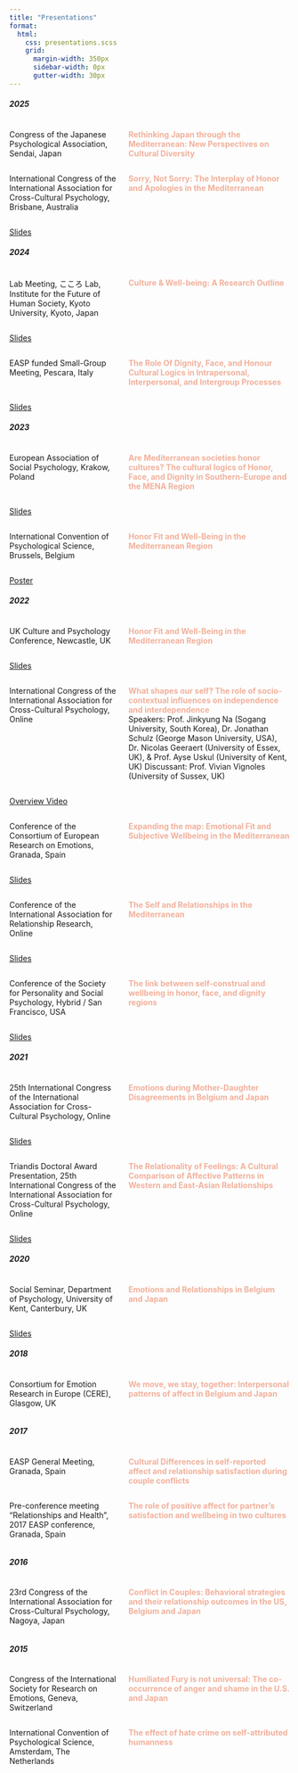 ```yaml
---
title: "Presentations"
format:
  html:
    css: presentations.scss
    grid:
      margin-width: 350px
      sidebar-width: 0px
      gutter-width: 30px
---
```


<h5>2025</h5>

::: {.columns}

::: {.column width="40%"}
Congress of the Japanese Psychological Association, Sendai, Japan
:::

::: {.column width="60%"}
[**Rethinking Japan through the Mediterranean: New Perspectives on Cultural Diversity**]{style="color:#F2B09B;"}
:::

:::

::: {.columns}

::: {.column width="40%"}
International Congress of the International Association for Cross-Cultural Psychology, Brisbane, Australia
:::

::: {.column width="60%"}
[**Sorry, Not Sorry: The Interplay of Honor and Apologies in the Mediterranean**]{style="color:#F2B09B;"}
:::

:::

::: {.column-margin}
[Slides](presentations/Brisbane%202025_KirchnerHausler_Sorry%20Not%20Sorry.pdf)
:::

<h5>2024</h5>

::: {.columns}

::: {.column width="40%"}
Lab Meeting, こころ Lab, Institute for the Future of Human Society, Kyoto University, Kyoto, Japan
:::

::: {.column width="60%"}
[**Culture & Well-being: A Research Outline**]{style="color:#F2B09B;"}
:::

:::

::: {.column-margin}
[Slides](presentations/IFOHS_Culture%20Lab_2024.pdf)
:::

::: {.columns}

::: {.column width="40%"}
EASP funded Small-Group Meeting, Pescara, Italy
:::

::: {.column width="60%"}
[**The Role Of Dignity, Face, and Honour Cultural Logics in Intrapersonal, Interpersonal, and Intergroup Processes**]{style="color:#F2B09B;"}
:::

:::

::: {.column-margin}
[Slides](presentations/EASP2024_SGM_Alexander%20Kirchner%20Haeusler.pdf)
:::

<h5>2023</h5>

::: {.columns}

::: {.column width="40%"}
European Association of Social Psychology, Krakow, Poland
:::

::: {.column width="60%"}
[**Are Mediterranean societies honor cultures? The cultural logics of Honor, Face, and Dignity in Southern-Europe and the MENA Region**]{style="color:#F2B09B;"}
:::

:::

::: {.column-margin}
[Slides](presentations/EASP2023_Alexander%20Kirchner%20Haeusler.pdf)
:::

::: {.columns}

::: {.column width="40%"}
International Convention of Psychological Science, Brussels, Belgium
:::

::: {.column width="60%"}
[**Honor Fit and Well-Being in the Mediterranean Region**]{style="color:#F2B09B;"}
:::

:::

::: {.column-margin}
[Poster](presentations/ICPS2023_Alexander%20Kirchner%20Haeusler.pdf)
:::

<h5>2022</h5>

::: {.columns}

::: {.column width="40%"}
UK Culture and Psychology Conference, Newcastle, UK
:::

::: {.column width="60%"}
[**Honor Fit and Well-Being in the Mediterranean Region**]{style="color:#F2B09B;"}
:::

:::

::: {.column-margin}
[Slides](presentations/UK%20Culture%202022_Honor%20Fit%20and%20Wellbeing.pdf)
:::

::: {.columns}

::: {.column width="40%"}
International Congress of the International Association for Cross-Cultural Psychology, Online
:::

::: {.column width="60%"}
[**What shapes our self? The role of socio-contextual influences on independence and interdependence**]{style="color:#F2B09B;"}<br>Speakers: Prof. Jinkyung Na (Sogang University, South Korea), Dr. Jonathan Schulz (George Mason University, USA), Dr. Nicolas Geeraert (University of Essex, UK), & Prof. Ayse Uskul (University of Kent, UK) Discussant: Prof. Vivian Vignoles (University of Sussex, UK)
:::

:::

::: {.column-margin}
[Overview Video](presentations/IACCP_2022_Introduction.mp4)
:::

::: {.columns}

::: {.column width="40%"}
Conference of the Consortium of European Research on Emotions, Granada, Spain
:::

::: {.column width="60%"}
[**Expanding the map: Emotional Fit and Subjective Wellbeing in the Mediterranean**]{style="color:#F2B09B;"}
:::
:::

::: {.column-margin}
[Slides](presentations/IARR2022_Self%20and%20Relationships_Alexander%20Kirchner%20Haeusler.pdf)
:::

::: {.columns}

::: {.column width="40%"}
Conference of the International Association for Relationship Research, Online
:::

::: {.column width="60%"}
[**The Self and Relationships in the Mediterranean**]{style="color:#F2B09B;"}
:::

:::

::: {.column-margin}
[Slides](presentations/CERE2022_Emotional%20Fit%20and%20Well-being_Alexander%20Kirchner-Hausler.pdf)
:::

::: {.columns}

::: {.column width="40%"}
Conference of the Society for Personality and Social Psychology, Hybrid / San Francisco, USA
:::

::: {.column width="60%"}
[**The link between self-construal and wellbeing in honor, face, and dignity regions**]{style="color:#F2B09B;"}
:::

:::

::: {.column-margin}
[Slides](presentations/SPSP2022_Self-construal%20and%20Well-being_Alexander%20Kirchner-Hausler.pdf)
:::

<h5>2021</h5>

::: {.columns}

::: {.column width="40%"}
25th International Congress of the International Association for Cross-Cultural Psychology, Online
:::

::: {.column width="60%"}
[**Emotions during Mother-Daughter Disagreements in Belgium and Japan**]{style="color:#F2B09B;"}
:::

:::

::: {.column-margin}
[Slides](presentations/IACCP%202021_Mother%20Daughter%20Disagreements_%20Alexander%20Kirchner%20Hausler.pdf)
:::

::: {.columns}

::: {.column width="40%"}
Triandis Doctoral Award Presentation, 25th International Congress of the International Association for Cross-Cultural Psychology, Online
:::

::: {.column width="60%"}
[**The Relationality of Feelings: A Cultural Comparison of Affective Patterns in Western and East-Asian Relationships**]{style="color:#F2B09B;"}
:::

:::

::: {.column-margin}
[Slides](presentations/IACCP2021_Triandis%20Award%20Lecture_Alexander%20Kirchner%20Hausler.pdf)
:::

<h5>2020</h5>

::: {.columns}

::: {.column width="40%"}
Social Seminar, Department of Psychology, University of Kent, Canterbury, UK
:::

::: {.column width="60%"}
[**Emotions and Relationships in Belgium and Japan**]{style="color:#F2B09B;"}
:::

:::

::: {.column-margin}
[Slides](presentations/SS2020_Emotions%20Relationships_Alexander%20Kirchner%20Hausler.pdf)
:::

<h5>2018</h5>

::: {.columns}

::: {.column width="40%"}
Consortium for Emotion Research in Europe (CERE), Glasgow, UK
:::

::: {.column width="60%"}
[**We move, we stay, together: Interpersonal patterns of affect in Belgium and Japan**]{style="color:#F2B09B;"}
:::

:::

<h5>2017</h5>

::: {.columns}

::: {.column width="40%"}
EASP General Meeting, Granada, Spain
:::

::: {.column width="60%"}
[**Cultural Differences in self-reported affect and relationship satisfaction during couple conflicts**]{style="color:#F2B09B;"}
:::

:::

::: {.columns}

::: {.column width="40%"}
Pre-conference meeting “Relationships and Health”, 2017 EASP conference, Granada, Spain
:::

::: {.column width="60%"}
[**The role of positive affect for partner’s satisfaction and wellbeing in two cultures**]{style="color:#F2B09B;"}
:::

:::

<h5>2016</h5>

::: {.columns}

::: {.column width="40%"}
23rd Congress of the International Association for Cross-Cultural Psychology, Nagoya, Japan
:::

::: {.column width="60%"}
[**Conflict in Couples: Behavioral strategies and their relationship outcomes in the US, Belgium and Japan**]{style="color:#F2B09B;"}
:::

:::

<h5>2015</h5>

::: {.columns}

::: {.column width="40%"}
Congress of the International Society for Research on Emotions, Geneva, Switzerland
:::

::: {.column width="60%"}
[**Humiliated Fury is not universal: The co-occurrence of anger and shame in the U.S. and Japan**]{style="color:#F2B09B;"}
:::

:::

::: {.columns}

::: {.column width="40%"}
International Convention of Psychological Science, Amsterdam, The Netherlands
:::

::: {.column width="60%"}
[**The effect of hate crime on self-attributed humanness**]{style="color:#F2B09B;"}
:::

:::